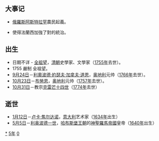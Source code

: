 {{yearTOC|1705|清'''[[康熙_(年号)|康熙]]四十四年'''；越南'''[[正和_(越南)|正和]]二十六年'''，'''[[永盛|永盛]]元年'''；日本'''[[寶永|寶永]]二年'''}}
== 大事记 ==
*[[俄羅斯|俄羅斯]][[阿斯特拉罕|阿斯特拉罕]]農民起義。
*{{link-fr|尼斯圍城戰 (1705年)|Siège de Nice (1705-1706)|尼斯圍城戰}}使得法蘭西加強了對{{link-fr|尼斯地區|Pays niçois|這一地區}}的統治。

== 出生 ==
* 日期不详 - [[全祖望|全祖望]]，[[清朝|清朝]]史學家、文學家（[[1755年|1755年]]去世）。
* 1755 嚴制 全祖望。
* [[9月24日|9月24日]]－[[利奧波德·約瑟夫·加拿夫·道恩|利奧波德·約瑟夫·加拿夫·道恩]]，[[奥地利|奥地利]]元帅（[[1766年|1766年]]去世）。
* [[10月23日|10月23日]]－[[布勞恩|布勞恩]]，[[奥地利|奥地利]]元帅（[[1757年|1757年]]去世）。
* [[10月31日|10月31日]]－教宗[[克勉十四世|克雷芒十四世]]（[[1774年|1774年]]去世）

== 逝世 ==
{{Wikisource year mention}}
* [[1月12日|1月12日]]－[[卢卡·焦尔达诺|卢卡·焦尔达诺]]，[[意大利|意大利]]艺术家（[[1634年|1634年]]出生）
* [[5月5日|5月5日]]－[[利奥波德一世_(神圣罗马帝国)|利奥波德一世]]，[[哈布斯堡王朝|哈布斯堡王朝]]的[[神圣罗马帝国|神聖羅馬帝國]]皇帝（[[1640年|1640年]]出生）

[[Category:1705年|*]]
[[Category:1700年代|5年]]
[[Category:18世纪各年|0]]